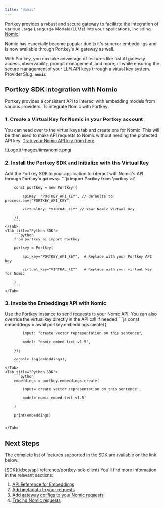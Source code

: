 ```yaml
---
title: "Nomic"
---
```


Portkey provides a robust and secure gateway to facilitate the integration of various Large Language Models (LLMs) into your applications, including [Nomic](https://docs.nomic.ai/reference/getting-started/).

Nomic has especially become popular due to it's superior embeddings and is now available through Portkey's AI gateway as well.

With Portkey, you can take advantage of features like fast AI gateway access, observability, prompt management, and more, all while ensuring the secure management of your LLM API keys through a [virtual key](/docs/product/ai-gateway/virtual-keys) system.
<Note>
Provider Slug. **`nomic`**
</Note>
## Portkey SDK Integration with Nomic

Portkey provides a consistent API to interact with embedding models from various providers. To integrate Nomic with Portkey:

### 1\. Create a Virtual Key for Nomic in your Portkey account

You can head over to the virtual keys tab and create one for Nomic. This will be then used to make API requests to Nomic without needing the protected API key. [Grab your Nomic API key from here](https://atlas.nomic.ai/data/randomesid/org/keys).
<Frame caption="Create a virtual key for Nomic in Portkey">
![Logo](/images/llms/nomic.png)
</Frame>


### 2\. Install the Portkey SDK and Initialize with this Virtual Key

Add the Portkey SDK to your application to interact with Nomic's API through Portkey's gateway.
<Tabs>
    <Tab title="NodeJS SDK">
        ```js
        import Portkey from 'portkey-ai'


        const portkey = new Portkey({

            apiKey: "PORTKEY_API_KEY", // defaults to process.env["PORTKEY_API_KEY"]

            virtualKey: "VIRTUAL_KEY" // Your Nomic Virtual Key

        })
        ```
    </Tab>
    <Tab title="Python SDK">
        ```python
        from portkey_ai import Portkey

        portkey = Portkey(

            api_key="PORTKEY_API_KEY",  # Replace with your Portkey API key

            virtual_key="VIRTUAL_KEY"   # Replace with your virtual key for Nomic

        )
        ```
    </Tab>

  </Tabs>



### 3\. Invoke the Embeddings API with Nomic

Use the Portkey instance to send requests to your Nomic API. You can also override the virtual key directly in the API call if needed.
<Tabs>
    <Tab title="NodeJS SDK">
        ```js
        const embeddings = await portkey.embeddings.create({

            input: "create vector representation on this sentence",

            model: "nomic-embed-text-v1.5",

        });

        console.log(embeddings);
        ```
    </Tab>
    <Tab title="Python SDK">
        ```python
        embeddings = portkey.embeddings.create(

            input='create vector representation on this sentence',

            model='nomic-embed-text-v1.5'

        )

        print(embeddings)
        ```

    </Tab>

  </Tabs>


## Next Steps

The complete list of features supported in the SDK are available on the link below.

<Info>
[SDK](/docs/api-reference/portkey-sdk-client)
</Info>
You'll find more information in the relevant sections:

1. [API Reference for Embeddings](/docs/provider-endpoints/embeddings)
2. [Add metadata to your requests](/docs/product/observability/metadata)
3. [Add gateway configs to your Nomic requests](/docs/product/ai-gateway/configs)
4. [Tracing Nomic requests](/docs/product/observability/traces)
